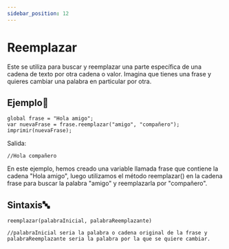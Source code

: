 ```yaml
---
sidebar_position: 12
---
```


# Reemplazar

Este se utiliza para buscar y reemplazar una parte específica de una cadena de texto por otra cadena o valor. Imagina que tienes una frase y quieres cambiar una palabra en particular por otra. 

## Ejemplo📝

```dummy
global frase = "Hola amigo";
var nuevaFrase = frase.reemplazar("amigo", "compañero");
imprimir(nuevaFrase);
```
Salida:
```dummy
//Hola compañero
```
En este ejemplo, hemos creado una variable llamada frase que contiene la cadena "Hola amigo", luego utilizamos el método reemplazar() en la cadena frase para buscar la palabra "amigo" y reemplazarla por "compañero".

## Sintaxis🔤

```dummy
reemplazar(palabraInicial, palabraReemplazante)

//palabraInicial seria la palabra o cadena original de la frase y palabraReemplazante seria la palabra por la que se quiere cambiar.
```
